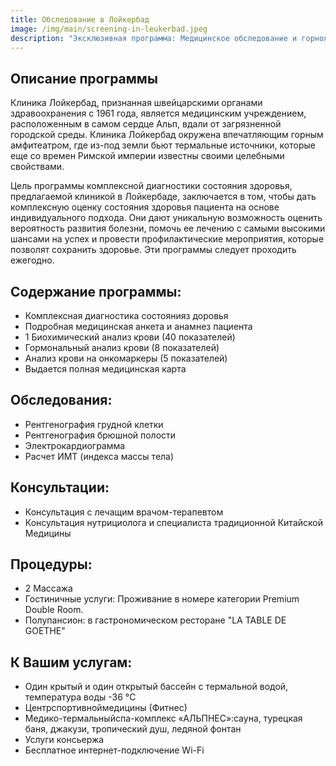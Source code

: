 ```yaml
---
title: Обследование в Лойкербад
image: /img/main/screening-in-leukerbad.jpeg
description: "Эксклюзивная программа: Медицинское обследование и горнолыжный отдых в Швейцарских Альпах. Чтобы провести весь год без забот и с уверенностью в собственном здоровье, мы предлагаем Вам провести зимние каникулы с максимальной пользой для здоровья."
---
```


## Описание программы

Клиника Лойкербад, признанная швейцарскими органами здравоохранения с 1961 года, является медицинским учреждением, расположенным в самом сердце Альп, вдали от загрязненной городской среды. Клиника Лойкербад окружена впечатляющим горным амфитеатром, где из-под земли бьют термальные источники, которые еще со времен Римской империи известны своими целебными свойствами.

Цель программы комплексной диагностики состояния здоровья, предлагаемой клиникой в Лойкербаде, заключается в том, чтобы дать комплексную оценку состояния здоровья пациента на основе индивидуального подхода. Они дают уникальную возможность оценить вероятность развития болезни, помочь ее лечению с самыми высокими шансами на успех и провести профилактические мероприятия, которые позволят сохранить здоровье. Эти программы следует проходить ежегодно.

## Содержание программы:

- Комплексная диагностика состоянияз доровья
- Подробная медицинская анкета и анамнез пациента
- 1 Биохимический анализ крови (40 показателей)
- Гормональный анализ крови (8 показателей)
- Анализ крови на онкомаркеры (5 показателей)
- Выдается полная медицинская карта

## Обследования:

- Рентгенография грудной клетки
- Рентгенография брюшной полости
- Электрокардиограмма
- Расчет ИМТ (индекса массы тела)

## Консультации:

- Консультация с лечащим врачом-терапевтом
- Консультация нутрициолога и специалиста традиционной Китайской Медицины

## Процедуры:

- 2 Массажа
- Гостиничные услуги: Проживание в номере категории Premium Double Room.
- Полупансион: в гастрономическом ресторане "LA TABLE DE GOETHE"

## К Вашим услугам:

- Один крытый и один открытый бассейн с термальной водой, температура воды -36 °C
- Центрспортивноймедицины (Фитнес)
- Медико-термальныйспа-комплекс «АЛЬПНЕС»:cауна, турецкая баня, джакузи, тропический душ, ледяной фонтан
- Услуги консьержа
- Бесплатное интернет-подключение Wi-Fi
